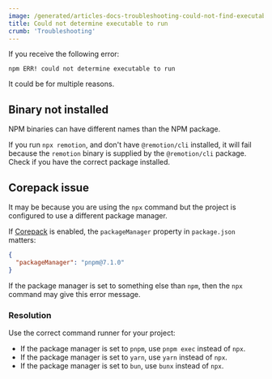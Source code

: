 ```yaml
---
image: /generated/articles-docs-troubleshooting-could-not-find-executable-to-run.png
title: Could not determine executable to run
crumb: 'Troubleshooting'
---
```


If you receive the following error:

```
npm ERR! could not determine executable to run
```

It could be for multiple reasons.

## Binary not installed

NPM binaries can have different names than the NPM package.

If you run `npx remotion`, and don't have `@remotion/cli` installed, it will fail because the `remotion` binary is supplied by the `@remotion/cli` package.  
Check if you have the correct package installed.

## Corepack issue

It may be because you are using the `npx` command but the project is configured to use a different package manager.

If [Corepack](https://www.totaltypescript.com/how-to-use-corepack) is enabled, the `packageManager` property in `package.json` matters:

```json title="package.json"
{
  "packageManager": "pnpm@7.1.0"
}
```

If the package manager is set to something else than `npm`, then the `npx` command may give this error message.

### Resolution

Use the correct command runner for your project:

- If the package manager is set to `pnpm`, use `pnpm exec` instead of `npx`.
- If the package manager is set to `yarn`, use `yarn` instead of `npx`.
- If the package manager is set to `bun`, use `bunx` instead of `npx`.
